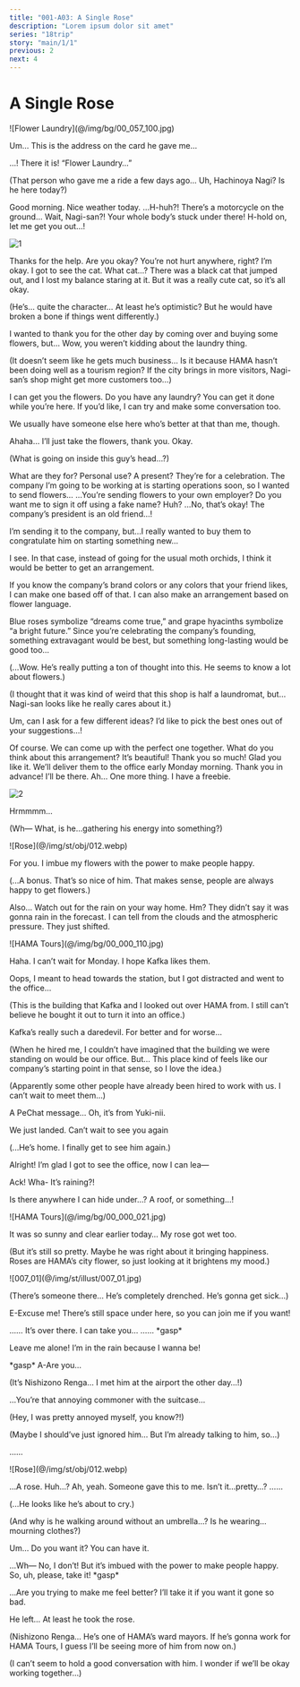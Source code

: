 ```yaml
---
title: "001-A03: A Single Rose"
description: "Lorem ipsum dolor sit amet"
series: "18trip"
story: "main/1/1"
previous: 2
next: 4
---
```



# A Single Rose

<Divider loc="Flower Laundry" />

<p class="bg">![Flower Laundry](@/img/bg/00_057_100.jpg)</p>

<Bubble mc>
Um… This is the address on the card he gave me…

…! There it is! “Flower Laundry…”

<p class="t">(That person who gave me a ride a few days ago… Uh, Hachinoya Nagi? Is he here today?)</p>
</Bubble>

<Bubble character="Nagi" unknown>
Good morning. Nice weather today.
</Bubble>

<Bubble mc>
…H-huh?! There’s a motorcycle on the ground… Wait, Nagi-san?!
</Bubble>

<Bubble character="Nagi" hidden>
She doesn’t wanna let me go…
</Bubble>

<Bubble mc>
Your whole body’s stuck under there! H-hold on, let me get you out…!
</Bubble>

<Divider timeskip />

![1](1.jpg)

<Bubble character="Nagi">
Thanks for the help.
</Bubble>

<Bubble mc>
Are you okay? You’re not hurt anywhere, right?
</Bubble>

<Bubble character="Nagi">
I’m okay. I got to see the cat.
</Bubble>

<Bubble mc>
What cat…?
</Bubble>

<Bubble character="Nagi">
There was a black cat that jumped out, and I lost my balance staring at it. But it was a really cute cat, so it’s all okay.
</Bubble>

<Bubble mc>
<p class="t">(He’s… quite the character… At least he’s optimistic? But he would have broken a bone if things went differently.)</p>

I wanted to thank you for the other day by coming over and buying some flowers, but… Wow, you weren’t kidding about the laundry thing.

<p class="t">(It doesn’t seem like he gets much business… Is it because HAMA hasn’t been doing well as a tourism region? If the city brings in more visitors, Nagi-san’s shop might get more customers too…)</p>
</Bubble>

<Bubble character="Nagi">
I can get you the flowers. Do you have any laundry? You can get it done while you’re here. If you’d like, I can try and make some conversation too.

We usually have someone else here who’s better at that than me, though.
</Bubble>

<Bubble mc>
Ahaha… I’ll just take the flowers, thank you.
</Bubble>

<Bubble character="Nagi">
Okay.
</Bubble>

<Bubble mc>
<p class="t">(What is going on inside this guy’s head…?)</p>
</Bubble>

<Bubble character="Nagi">
What are they for? Personal use? A present?
</Bubble>

<Bubble mc>
They’re for a celebration. The company I’m going to be working at is starting operations soon, so I wanted to send flowers…
</Bubble>

<Bubble character="Nagi">
…You’re sending flowers to your own employer? Do you want me to sign it off using a fake name?
</Bubble>

<Bubble mc>
Huh? …No, that’s okay! The company’s president is an old friend…!

I’m sending it to the company, but…I really wanted to buy them to congratulate him on starting something new…
</Bubble>

<Bubble character="Nagi">
I see. In that case, instead of going for the usual moth orchids, I think it would be better to get an arrangement.

If you know the company’s brand colors or any colors that your friend likes, I can make one based off of that. I can also make an arrangement based on flower language.

Blue roses symbolize “dreams come true,” and grape hyacinths symbolize “a bright future.” Since you’re celebrating the company’s founding, something extravagant would be best, but something long-lasting would be good too…
</Bubble>

<Bubble mc>
<p class="t">(...Wow. He’s really putting a ton of thought into this. He seems to know a lot about flowers.)</p>

<p class="t">(I thought that it was kind of weird that this shop is half a laundromat, but…Nagi-san looks like he really cares about it.)</p>

Um, can I ask for a few different ideas? I’d like to pick the best ones out of your suggestions…!
</Bubble>

<Bubble character="Nagi">
Of course. We can come up with the perfect one together.
</Bubble>

<Divider timeskip />

<Bubble character="Nagi">
What do you think about this arrangement?
</Bubble>

<Bubble mc>
It’s beautiful! Thank you so much!
</Bubble>

<Bubble character="Nagi">
Glad you like it. We’ll deliver them to the office early Monday morning.
</Bubble>

<Bubble mc>
Thank you in advance! I’ll be there.
</Bubble>

<Bubble character="Nagi">
Ah… One more thing. I have a freebie.
</Bubble>

![2](2.jpg)

<Bubble character="Nagi" glow>
Hrmmmm…
</Bubble>

<Bubble mc>
<p class="t">(Wh&NoBreak;— What, is he…gathering his energy into something?)</p>
</Bubble>

<p class="obj">![Rose](@/img/st/obj/012.webp)</p>

<Bubble character="Nagi">
For you. I imbue my flowers with the power to make people happy.
</Bubble>

<Bubble mc>
<p class="t">(...A bonus. That’s so nice of him. That makes sense, people are always happy to get flowers.)</p>
</Bubble>

<Bubble character="Nagi">
Also… Watch out for the rain on your way home.
</Bubble>

<Bubble mc>
Hm? They didn’t say it was gonna rain in the forecast.
</Bubble>

<Bubble character="Nagi">
I can tell from the clouds and the atmospheric pressure. They just shifted.
</Bubble>

<Divider loc="HAMA Tours" />

<p class="bg">![HAMA Tours](@/img/bg/00_000_110.jpg)</p>

<Bubble mc>
Haha. I can’t wait for Monday. I hope Kafka likes them.

Oops, I meant to head towards the station, but I got distracted and went to the office…

<p class="t">(This is the building that Kafka and I looked out over HAMA from. I still can’t believe he bought it out to turn it into an office.)</p>

Kafka’s really such a daredevil. For better and for worse…

<p class="t">(When he hired me, I couldn’t have imagined that the building we were standing on would be our office. But… This place kind of feels like our company’s starting point in that sense, so I love the idea.)</p>

<p class="t">(Apparently some other people have already been hired to work with us. I can’t wait to meet them…)</p>

A PeChat message… Oh, it’s from Yuki-nii.
</Bubble>

<Phone to="Kamina Yukikaze">
<div data-character="Yukikaze"><div>
    <p>We just landed. Can’t wait to see you again</p>
</div></div>
</Phone>

<Bubble mc>
<p class="t">(...He’s home. I finally get to see him again.)</p>

Alright! I’m glad I got to see the office, now I can lea&NoBreak;—

Ack! Wha- It’s raining?!

Is there anywhere I can hide under…? A roof, or something…!
</Bubble>

<Divider timeskip />

<p class="bg">![HAMA Tours](@/img/bg/00_000_021.jpg)</p>

<Bubble mc>
It was so sunny and clear earlier today… My rose got wet too.

<p class="t">(But it’s still so pretty. Maybe he was right about it bringing happiness. Roses are HAMA’s city flower, so just looking at it brightens my mood.)</p>
</Bubble>

<p class="cg">![007_01](@/img/st/illust/007_01.jpg)</p>

<Bubble mc>
<p class="t">(There’s someone there… He’s completely drenched. He’s gonna get sick…)</p>

E-Excuse me! There’s still space under here, so you can join me if you want!
</Bubble>

<Bubble character="Renga" name="???">
……
</Bubble>

<Bubble mc>
It’s over there. I can take you…
</Bubble>

<Bubble character="Renga" name="???">
…… &ast;gasp&ast;

Leave me alone! I’m in the rain because I wanna be!
</Bubble>

<Bubble mc>
&ast;gasp&ast; A-Are you…

<p class="t">(It’s Nishizono Renga… I met him at the airport the other day…!)</p>
</Bubble>

<Bubble character="Renga">
…You’re that annoying commoner with the suitcase…
</Bubble>

<Bubble mc>
<p class="t">(Hey, I was pretty annoyed myself, you know?!)</p>

<p class="t">(Maybe I should’ve just ignored him… But I’m already talking to him, so…)</p>
</Bubble>

<Bubble character="Renga">
……
</Bubble>

<p class="obj">![Rose](@/img/st/obj/012.webp)</p>

<Bubble character="Renga">
…A rose.
</Bubble>

<Bubble mc>
Huh…? Ah, yeah. Someone gave this to me. Isn’t it…pretty…?
</Bubble>

<Bubble character="Renga">
……
</Bubble>

<Bubble mc>
<p class="t">(...He looks like he’s about to cry.)</p>

<p class="t">(And why is he walking around without an umbrella…? Is he wearing… mourning clothes?)</p>

Um… Do you want it? You can have it.
</Bubble>

<Bubble character="Renga">
…Wh&NoBreak;— No, I don’t!
</Bubble>

<Bubble mc>
But it’s imbued with the power to make people happy. So, uh, please, take it!
</Bubble>

<Bubble character="Renga">
&ast;gasp&ast;

…Are you trying to make me feel better? I’ll take it if you want it gone so bad.
</Bubble>

<Bubble mc>
He left… At least he took the rose.

<p class="t">(Nishizono Renga… He’s one of HAMA’s ward mayors. If he’s gonna work for HAMA Tours, I guess I’ll be seeing more of him from now on.)</p>

<p class="t">(I can’t seem to hold a good conversation with him. I wonder if we’ll be okay working together…)</p>
</Bubble>
